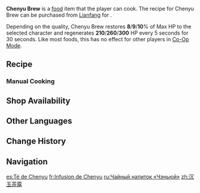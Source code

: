 {{Food Infobox
|id              = 108661
|name            = Chenyu Brew
|description     = Common Liyue tea.
|desc_suspicious = You find yourself constantly sipping at it doubtfully, only to confirm that yes, this so-called tea still tastes like water. Was the low temperature the problem, or has it not had enough time to steep?
|desc_basic      = Sometimes, one might compare life to the sweet aftertaste savored upon sipping a cup of tea.
|desc_delicious  = Your initial sip brings forth flavor on an elegant light breeze, the sweet fragrances of Chenyu Vale alighting upon your lips and tongue. Hark — is that the sweet tinkling of the mountain springs singing in your ear?
|type            = Recovery Dishes
|quality         = 1
|effectType      = Regeneration
|eff_att1        = 
|effect          = Restores (var1)% of Max HP to the selected character and regenerates (var2) HP every 5s for 30s.
|eff_suspicious1 = 8
|eff_basic1      = 9
|eff_delicious1  = 10
|eff_suspicious2 = 210
|eff_basic2      = 260
|eff_delicious2  = 300
|region          = Liyue
|variant         = 
|recipe          = Sold by [[Lianfang]]
|source1         = {{Sold By}}
}}
'''Chenyu Brew''' is a [[food]] item that the player can cook. The recipe for Chenyu Brew can be purchased from [[Lianfang]] for {{Item|Mora|x=1,250}}.

Depending on the quality, Chenyu Brew restores '''8'''/'''9'''/'''10'''% of Max HP to the selected character and regenerates '''210'''/'''260'''/'''300''' HP every 5 seconds for 30 seconds. Like most foods, this has no effect for other players in [[Co-Op Mode]].

==Recipe==
{{Recipe
|type = Cooking
|Chenyu Adeptea = 2
|sort = Chenyu Adeptea
}}

===Manual Cooking===
{{Manual Cooking}}

==Shop Availability==
{{Shop Availability}}

==Other Languages==
{{Other Languages
|en      = Chenyu Brew
|zhs     = 沉玉茶露
|zhs_rm  = Chényù Chálù
|zht     = 沉玉茶露
|zht_rm  = Chényù Chálù
|zh_tl   = Chenyu Tea Dew
|ja      = 沈玉茶
|ja_rm   = Chingyoku-cha
|ja_tl   = Chenyu Tea
|ko      = 침옥 차 이슬
|ko_tl   = Jade Tea Dew
|es      = Té de Chenyu
|es_tl   = Chenyu Tea
|fr      = Infusion de Chenyu
|fr_tl   = Chenyu Brew
|ru      = Чайный напиток «Чэньюй»
|ru_tl   = "Chenyu" Tea Drink
|th      = Chenyu Brew
|vi      = Trầm Ngọc Trà Lộ
|vi_tl   = 
|de      = Chenyu-Aufguss
|de_tl   = Chenyu Brew
|id      = Chenyu Brew
|pt      = Chá do Orvalho de Jade
|pt_tl   = 
|tr      = Chenyu Çayı
|tr_tl   = 
|it      = Tè di Chenyu
|it_tl   = Chenyu's Tea
}}

==Change History==
{{Change History|4.4}}

==Navigation==
{{Food Navbox}}

[[es:Té de Chenyu]]
[[fr:Infusion de Chenyu]]
[[ru:Чайный напиток «Чэньюй»]]
[[zh:沉玉茶露]]